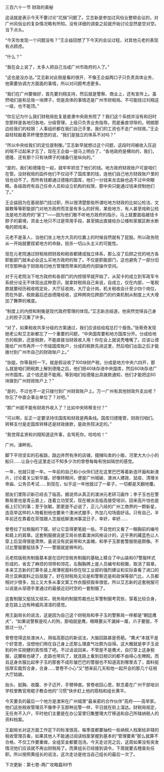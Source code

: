 

三百六十一节 财政的奥秘

这话就是表示今天不要讨论“花捐”问题了。艾志新是参加过风俗业整顿会议的，对广州风俗业的复杂情况略有所知。没有详细的调查之前就开始讨论显然是空对空。当下点头。

“今天你发现一个问题没有？”王企益回想了下今天的会议过程，对其他元老的表现有点顾虑。

“什么？”

“我在会上说了，太多人把自己当成广州市政府的人了。”

“这也是没办法。”艾志新对此倒是看的很开，不像王企益两口子只负责具体业务，他需要协调方方面面的事情，所以对问题考虑更多。

“我们在广州要做好，首先要刘翔支持，然后就是警察、商业上，还有宣传上。虽然咱们是和总局一块牌子，但是具体的事情还是广州市财税局。不可能绕过刘翔这一级，也不能顶。”

“你忘记为什么我们财税局批复是直隶中央政务院了？我们这个系统并没有和旧时空那样是各地归各地，分级管理，上级只负责业务指导。而是垂直领导的。明朗那边给我们的权限：人事组织都在我们自己手里，我们的工资也不走广州财政。”王企益轻轻敲着茶杯慢悠悠的说，“我们是独立的体系不对吗？”

“所以中央给我们的定位是制衡。”艾志新早就想过这个问题，这段时间被收入压迫的喘不过起来才忘了，现在王企益一提马上明白了，“各地政府是横向的，我们，德隆、还有那个只有块牌子的储备行是纵向的。”

“是的，我们和德隆在一起，就牢牢抓住了他们的钱。地方政府财政账户可是咱们在管。没财税局的函件他们不仅动不了国库里的钱，连他们自己地方财政账户里的钱也动不了。而所有钱都通过德隆的国库，他们一分钱来龙去脉也逃不过中央眼睛。各级政府有自己任命人员和设立机构的权限，那中央只能通过钱来控制他们了。”

王企益因为在基层部门挂过职，所以很清楚那些所谓吃地方财政的比如公检法、文娱教等等职能部门对地方政府而言是有多么的好用，某些地方，有人甚至戏称公检法是地方政府的“家丁”――因为他们敢不听地方政府的指示，马上就要面临被钱卡脖子的窘境，资金土地只不过是常用手段，甚至搞出直接给办公楼和家属区断水断电的把戏来。

元老不是圣人，当他们坐上地方大员的位置上的时候自然就有了屁股。所以政务院从一开始就要捏紧地方的命脉，扼杀一切山头主义的可能性。

现在元老院通过财税局把财政和税收都建成独立体系，那么没了后顾之忧的地方各职能部门就未必会这么买地方政府的账了。不仅是职能部门，这也避免了一部分旧时空那种由于财政局归地方管理而带来的政府内部操作空间。

对于元老院治下地方政府和各部门的内控很早就开始了，从契卡的成立到军政军令系统分设无不体现出这种意识。就拿财税局自己来说，自成立，仅在内部，一笔税款就要经历税收核定处，大厅征收岗，大厅会计岗，机关税收会计至少四个岗位，而在外部，税款最后还由德隆经收，这种跨岗位跨部门的约束机制从制度上大大增加了舞弊的难度。

“制度上的内控和制衡是现代政府管理的体现。”艾志新总结道，他突然觉得自己身上的担子沉重了许多。

“对了，如果税收共享分级的方案通过，我们应该给给程总打个报告。”张筱奇发现她老公和艾志新都忘了一个重要的问题，“中央国库要和地方国库分开。分成给地方的税款，还是税款，不能直接当财政收入用！你在会上就说秃噜嘴了。应该让德隆给广州市再开一个市级国库账户，分成的税款先进这里，然后咱们出函之后才能拨付到广州市自己的财政账户上。”

“张姐，你等我捋一下。就是假设收了100块财产税，分成是地方中央六四开，那么就是咱们把税款上解到德隆之后，他们把40块存进中央国库，然后60块存进广州市国库。这个钱还是不能用。等到咱们给德隆出具拨款通知，他们才能把这60块拨到广州财政账户上？”

“是的，不过也不一定只拨付到广州财政账户上。万一广州有其他财政外支出呢？你忘了中直企事业单位了？对吧。”

“那广州就不能有财政外收入了？比如中央转移支付？”

“可以啊，反正一定要坚持住国库和财政是两条线。国库归德隆管，财政归咱们。转移支付是走国库转移还是财政拨款，是政务院决定的。”

“我觉得孟贤和刘翔知道这件事，会骂死你。哈哈哈！”

广州，濠畔街。

脚下平坦坚实的石板路，路边井然有序的店铺，摆摊叫卖的小贩，河里大大小小的船只……让自小在这里走过不知多少次的曾卷每每有恍如隔世的感觉。

一年，也就只是一年。一年前的自己和小伙伴们还在这里巴巴等着新连环画和新澳片，讨论着关公斩华雄。好像转眼间，便是广州城破、澳洲人建政、鼠疫、清理关帝庙、公务员考试……到现在，似乎这一年他就过了一辈子，一切都是天翻地覆。

朋友们里陈识新已经去了临高，据说师从真正的澳洲元老研习画作；李子玉也在警察局里也是青云直上，连着立功受奖，现在被派去临高接受培训，回来高升怕也是板上钉钉的事；至于张毓，那更是不必说了，正儿八经的广州工商界的一颗新星，连高举这样的人物看到他也要来个澳洲式握手，外加几句场面好话。只有自己，半年前还在靠着在茶馆跟人念报纸聊澳洲事混日子，幸好，幸好……

曾卷拉了拉税服的下摆，好让它显得更笔挺一些。不自觉的又看了一眼胸前的编号和肩上的肩章。这套制服据说是艾局长依着澳洲风格设计的，近乎黑的藏蓝色让人穿上后显得很是肃煞，虽说没有武装带和大盖帽，和李子玉那套警服倒是颇像。不过比警服要挺括多了――警服就是棉布的。

元老院版税务制服基本是在旧时空税务制服的基础上糅合了中山装和07警服样式形成的，省去了麻烦的领带和领花，左胸胸牌上是人员编号和税徽，取消了肩章。本来艾志新的打算冬装上用薄呢面料但在轻工业部的强烈建议和实际查看了进口的荷兰亚麻面料之后屈服了。好在财税局无论是和警察还是和政保等部门比，人员都相对少很多，加上又大多从事文案工作衣服损毁率很低，所以艾志新的这套税服可以说是从邬德手里通过的最接近旧时空的一套制服了。

这套制服又挺括又结实，税务局的制服剪裁也比军警制服考究些，穿着比较合身，走在路上边有种威风凛凛的感觉。

用王副局长的说法，这是因为自己这个财税局和李子玉的警察局一样都是“朝廷鹰犬”，“如果说警察是咬人的狗，那咱就是鹰，眼睛要尖不漏掉一厘，爪子要狠，不放过一分。”

曾卷觉得这些澳洲人，用临高那边的新说法，大脑回路甚是奇葩。“鹰犬”本就不是个好意思，没想他们用在自己身上还那么理直气壮颇为自得。这大概就是李子玉说到的朴实刚健的真性情了吧。不过话说回来，不管是不是鹰犬，自打穿上这身税服，这腰板也硬了，走路也带风了，就连路上看到旧相识的都不由得心生睥睨。而且这身衣服比起李子玉的那套不成形皱巴巴的警服也不知道高到哪里去了，面料挺括厚实裁剪合身，合身……曾卷不小心“又”想来前几天和他一起开会的那几个征税大厅姑娘。

抬头、挺胸、收腹、步子迈开，手臂伸直。曾卷收回心思，默念着在广州干部培训学校里教官用棍子教会他的“习惯”快步赶上他的搭档和组长黄平。

今天要去的最后一个地方是澳宋在广州城里“最亲密的合作伙伴”高府――高举家。他们这些税收管理员不像李子玉那种巡警一样，平日就在街上溜达。财税局规定，无任务不入户，平时他们主要是在办公室里归集整理大厅移送和自己所辖纳税人的资料档案。

王副局长对这方面工作定下的标准很高，每季度都要抽检一些纳税人档案给非辖的税收管理员看，如果其他人不能通过阅读档案掌握到基本的“管理要素”那么就算不合格，不仅工作要重做，全组奖金都要泡汤。今天走访完之后，这周如果没有突发情况他们应该就不再出财税局了。而黄组长已经接到调令，下周就要去稽查处任职。所以按照黄组长的说法，这次走访是他当自己组长的最后一次了。

下次更新：第七卷-两广攻略篇89节

